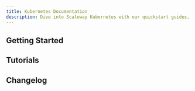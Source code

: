 ```yaml
---
title: Kubernetes Documentation
description: Dive into Scaleway Kubernetes with our quickstart guides, how-tos, tutorials and more.
---
```


<ProductHeader
   productName="Kubernetes"
   productLogo="k8sKapsule"
   description="Managed Kubernetes allows you to create and manage Kubernetes clusters in just a few clicks, scale effortlessly and focus on your applications."
   url="/kubernetes/quickstart/"
   label="Kubernetes Quickstart"
/>

## Getting Started

<Grid>
    <SummaryCard
        title="Quickstart"
        icon="rocket"
        description="Learn how to create, manage and delete a Kubernetes cluster in a few steps."
        label="View Quickstart"
        url="/kubernetes/quickstart/"
    />
    <SummaryCard
        title="Concepts"
        icon="info"
        description="Core concepts that give you a better understanding of Kubernetes Kapsule and Kosmos."
        label="View Concepts"
        url="/kubernetes/concepts/"
    />
    <SummaryCard
        title="How-tos"
        icon="help-circle-outline"
        description="Check our guides to creating and managing Kubernetes clusters and their features."
        label="View How-tos"
        url="/kubernetes/how-to/"
    />
    <SummaryCard
        title="Additional content"
        icon="book-open-outline"
        description="Guides to help you configuring your cluster and its advanced configuration."
        label="View additional content"
        url="/kubernetes/reference-content/"
    />
</Grid>

## Tutorials

<Grid>
    <Card
        title="Deploying WordPress on a Kubernetes cluster with the Application Library"
        url="/tutorials/deploy-wordpress-from-application-library/"
        label="Read more"
    />
    <Card
        title="Getting started with Crossplane provider on Scaleway Kubernetes"
        url="/tutorials/get-started-crossplane-kubernetes/"
        label="Read more"
    />
    <Card
        title="Installing Odoo on Kubernetes with the Scaleway Easy Deploy feature"
        url="/tutorials/odoo-easy-deploy/"
        label="Read more"
    />
</Grid>

<ClickableBanner
    productLogo="cli"
    title="Kubernetes API"
    description="Learn how to create and manage your Kubernetes clusters through the API."
    url="https://www.scaleway.com/en/developers/api/kubernetes/"
    label="Go to Kubernetes API"
/>

## Changelog

<ChangelogList
    productName="kubernetes"
    numberOfChanges={3}
/>
